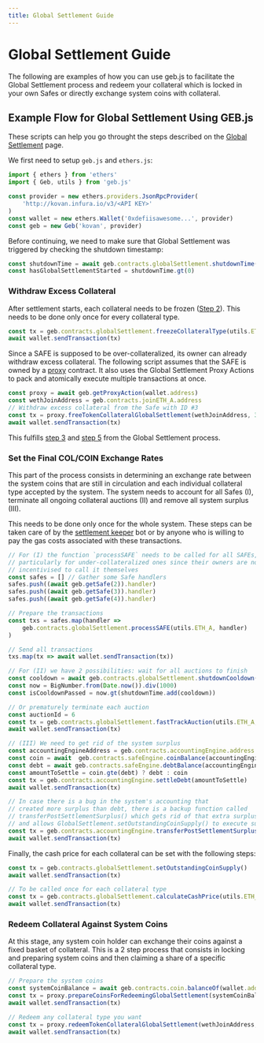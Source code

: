 ```yaml
---
title: Global Settlement Guide
---
```


# Global Settlement Guide

The following are examples of how you can use geb.js to facilitate the Global Settlement process and redeem your collateral which is locked in your own Safes or directly exchange system coins with collateral.

## Example Flow for Global Settlement Using GEB.js

These scripts can help you go throught the steps described on the [Global Settlement](/system-contracts/shutdown-module/global-settlement#the-shutdown-mechanism-9-crucial-steps) page. 

We first need to setup `geb.js` and `ethers.js`:

```typescript
import { ethers } from 'ethers'
import { Geb, utils } from 'geb.js'

const provider = new ethers.providers.JsonRpcProvider(
    'http://kovan.infura.io/v3/<API KEY>'
)
const wallet = new ethers.Wallet('0xdefiisawesome...', provider)
const geb = new Geb('kovan', provider)
```

Before continuing, we need to make sure that Global Settlement was triggered by checking the shutdown timestamp: 

```typescript
const shutdownTime = await geb.contracts.globalSettlement.shutdownTime()
const hasGlobalSettlementStarted = shutdownTime.gt(0)
```

### Withdraw Excess Collateral

After settlement starts, each collateral needs to be frozen \([Step 2](/system-contracts/shutdown-module/global-settlement#2-cage-ilk)\). This needs to be done only once for every collateral type. 

```typescript
const tx = geb.contracts.globalSettlement.freezeCollateralType(utils.ETH_A)
await wallet.sendTransaction(tx)
```

Since a SAFE is supposed to be over-collateralized, its owner can already withdraw excess collateral. The following script assumes that the SAFE is owned by a [proxy](https://github.com/UseKeyp/od-contracts/blob/main/src/contracts/proxies/ODProxy.sol) contract. It also uses the Global Settlement Proxy Actions to pack and atomically execute multiple transactions at once.

```typescript
const proxy = await geb.getProxyAction(wallet.address)
const wethJoinAddress = geb.contracts.joinETH_A.address
// Withdraw excess collateral from the Safe with ID #3
const tx = proxy.freeTokenCollateralGlobalSettlement(wethJoinAddress, 3)
await wallet.sendTransaction(tx)
```

This fulfills [step 3](/system-contracts/shutdown-module/global-settlement#3-skim-ilk-urn) and [step 5](/system-contracts/shutdown-module/global-settlement#5-free-ilk) from the Global Settlement process.

### Set the Final COL/COIN Exchange Rates 

This part of the process consists in determining an exchange rate between the system coins that are still in circulation and each individual collateral type accepted by the system. The system needs to account for all Safes \(I\), terminate all ongoing collateral auctions \(II\) and remove all system surplus \(III\).

This needs to be done only once for the whole system. These steps can be taken care of by the [settlement keeper](https://github.com/reflexer-labs/settlement-keeper) bot or by anyone who is willing to pay the gas costs associated with these transactions.

```typescript
// For (I) the function `processSAFE` needs to be called for all SAFEs,
// particularly for under-collateralized ones since their owners are not 
// incentivised to call it themselves
const safes = [] // Gather some Safe handlers 
safes.push((await geb.getSafe(2)).handler)
safes.push((await geb.getSafe(3)).handler)
safes.push((await geb.getSafe(4)).handler)

// Prepare the transactions
const txs = safes.map(handler => 
    geb.contracts.globalSettlement.processSAFE(utils.ETH_A, handler)
)

// Send all transactions
txs.map(tx => await wallet.sendTransaction(tx))

// For (II) we have 2 possibilities: wait for all auctions to finish
const cooldown = await geb.contracts.globalSettlement.shutdownCooldown()
const now = BigNumber.from(Date.now()).div(1000)
const isCooldownPassed = now.gt(shutdownTime.add(cooldown))

// Or prematurely terminate each auction
const auctionId = 6
const tx = geb.contracts.globalSettlement.fastTrackAuction(utils.ETH_A, auctionId)
await wallet.sendTransaction(tx)

// (III) We need to get rid of the system surplus
const accountingEngineAddress = geb.contracts.accountingEngine.address
const coin = await  geb.contracts.safeEngine.coinBalance(accountingEngineAddress)
const debt = await geb.contracts.safeEngine.debtBalance(accountingEngineAddress)
const amountToSettle = coin.gte(debt) ? debt : coin
const tx = geb.contracts.accountingEngine.settleDebt(amountToSettle)
await wallet.sendTransaction(tx)

// In case there is a bug in the system's accounting that 
// created more surplus than debt, there is a backup function called
// transferPostSettlementSurplus() which gets rid of that extra surplus
// and allows GlobalSettlement.setOutstandingCoinSupply() to execute successfuly
const tx = geb.contracts.accountingEngine.transferPostSettlementSurplus()
await wallet.sendTransaction(tx)
```

Finally, the cash price for each collateral can be set with the following steps:

```typescript
const tx = geb.contracts.globalSettlement.setOutstandingCoinSupply()
await wallet.sendTransaction(tx)

// To be called once for each collateral type
const tx = geb.contracts.globalSettlement.calculateCashPrice(utils.ETH_A)
await wallet.sendTransaction(tx)
```

### Redeem Collateral Against System Coins

At this stage, any system coin holder can exchange their coins against a fixed basket of collateral. This is a 2 step process that consists in locking and preparing system coins and then claiming a share of a specific collateral type.

```typescript
// Prepare the system coins
const systemCoinBalance = await geb.contracts.coin.balanceOf(wallet.address)
const tx = proxy.prepareCoinsForRedeemingGlobalSettlement(systemCoinBalance)
await wallet.sendTransaction(tx)

// Redeem any collateral type you want
const tx = proxy.redeemTokenCollateralGlobalSettlement(wethJoinAddress, utils.ETH_A, systemCoinBalance)
await wallet.sendTransaction(tx)
```

